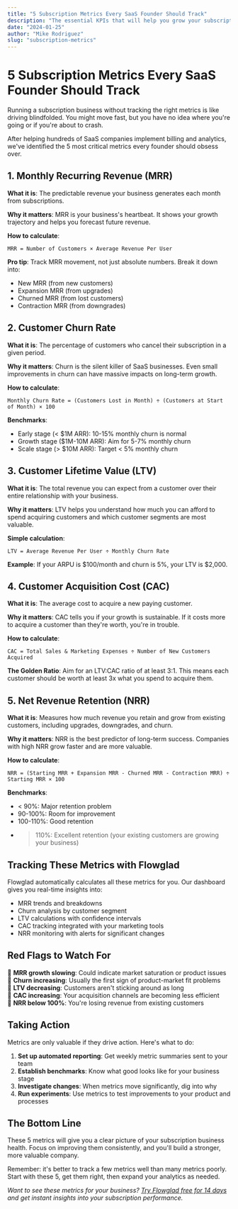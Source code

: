 ```yaml
---
title: "5 Subscription Metrics Every SaaS Founder Should Track"
description: "The essential KPIs that will help you grow your subscription business and make better decisions."
date: "2024-01-25"
author: "Mike Rodriguez"
slug: "subscription-metrics"
---
```


# 5 Subscription Metrics Every SaaS Founder Should Track

Running a subscription business without tracking the right metrics is like driving blindfolded. You might move fast, but you have no idea where you're going or if you're about to crash.

After helping hundreds of SaaS companies implement billing and analytics, we've identified the 5 most critical metrics every founder should obsess over.

## 1. Monthly Recurring Revenue (MRR)

**What it is**: The predictable revenue your business generates each month from subscriptions.

**Why it matters**: MRR is your business's heartbeat. It shows your growth trajectory and helps you forecast future revenue.

**How to calculate**:
```
MRR = Number of Customers × Average Revenue Per User
```

**Pro tip**: Track MRR movement, not just absolute numbers. Break it down into:
- New MRR (from new customers)  
- Expansion MRR (from upgrades)
- Churned MRR (from lost customers)
- Contraction MRR (from downgrades)

## 2. Customer Churn Rate

**What it is**: The percentage of customers who cancel their subscription in a given period.

**Why it matters**: Churn is the silent killer of SaaS businesses. Even small improvements in churn can have massive impacts on long-term growth.

**How to calculate**:
```
Monthly Churn Rate = (Customers Lost in Month) ÷ (Customers at Start of Month) × 100
```

**Benchmarks**:
- Early stage (< $1M ARR): 10-15% monthly churn is normal
- Growth stage ($1M-10M ARR): Aim for 5-7% monthly churn  
- Scale stage (> $10M ARR): Target < 5% monthly churn

## 3. Customer Lifetime Value (LTV)

**What it is**: The total revenue you can expect from a customer over their entire relationship with your business.

**Why it matters**: LTV helps you understand how much you can afford to spend acquiring customers and which customer segments are most valuable.

**Simple calculation**:
```
LTV = Average Revenue Per User ÷ Monthly Churn Rate
```

**Example**: If your ARPU is $100/month and churn is 5%, your LTV is $2,000.

## 4. Customer Acquisition Cost (CAC)

**What it is**: The average cost to acquire a new paying customer.

**Why it matters**: CAC tells you if your growth is sustainable. If it costs more to acquire a customer than they're worth, you're in trouble.

**How to calculate**:
```
CAC = Total Sales & Marketing Expenses ÷ Number of New Customers Acquired
```

**The Golden Ratio**: Aim for an LTV:CAC ratio of at least 3:1. This means each customer should be worth at least 3x what you spend to acquire them.

## 5. Net Revenue Retention (NRR)

**What it is**: Measures how much revenue you retain and grow from existing customers, including upgrades, downgrades, and churn.

**Why it matters**: NRR is the best predictor of long-term success. Companies with high NRR grow faster and are more valuable.

**How to calculate**:
```
NRR = (Starting MRR + Expansion MRR - Churned MRR - Contraction MRR) ÷ Starting MRR × 100
```

**Benchmarks**:
- < 90%: Major retention problem
- 90-100%: Room for improvement  
- 100-110%: Good retention
- > 110%: Excellent retention (your existing customers are growing your business)

## Tracking These Metrics with Flowglad

Flowglad automatically calculates all these metrics for you. Our dashboard gives you real-time insights into:

- MRR trends and breakdowns
- Churn analysis by customer segment
- LTV calculations with confidence intervals  
- CAC tracking integrated with your marketing tools
- NRR monitoring with alerts for significant changes

## Red Flags to Watch For

🚨 **MRR growth slowing**: Could indicate market saturation or product issues  
🚨 **Churn increasing**: Usually the first sign of product-market fit problems  
🚨 **LTV decreasing**: Customers aren't sticking around as long  
🚨 **CAC increasing**: Your acquisition channels are becoming less efficient  
🚨 **NRR below 100%**: You're losing revenue from existing customers  

## Taking Action

Metrics are only valuable if they drive action. Here's what to do:

1. **Set up automated reporting**: Get weekly metric summaries sent to your team
2. **Establish benchmarks**: Know what good looks like for your business stage
3. **Investigate changes**: When metrics move significantly, dig into why
4. **Run experiments**: Use metrics to test improvements to your product and processes

## The Bottom Line

These 5 metrics will give you a clear picture of your subscription business health. Focus on improving them consistently, and you'll build a stronger, more valuable company.

Remember: it's better to track a few metrics well than many metrics poorly. Start with these 5, get them right, then expand your analytics as needed.

*Want to see these metrics for your business? [Try Flowglad free for 14 days](/docs) and get instant insights into your subscription performance.*